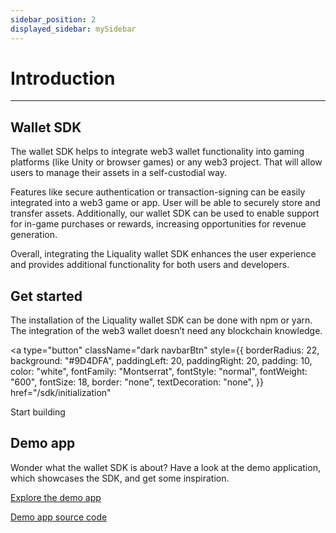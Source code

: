 ```yaml
---
sidebar_position: 2
displayed_sidebar: mySidebar
---
```


# Introduction

---

## Wallet SDK

The wallet SDK helps to integrate web3 wallet functionality into gaming platforms (like Unity or browser games) or any web3 project. That will allow users to manage their assets in a self-custodial way.

Features like secure authentication or transaction-signing can be easily integrated into a web3 game or app. User will be able to securely store and transfer assets. Additionally, our wallet SDK can be used to enable support for in-game purchases or rewards, increasing opportunities for revenue generation.

Overall, integrating the Liquality wallet SDK enhances the user experience and provides additional functionality for both users and developers.

## Get started

The installation of the Liquality wallet SDK can be done with npm or yarn. The integration of the web3 wallet doesn’t need any blockchain knowledge.

<a
  type="button"
  className="dark navbarBtn"
  style={{
    borderRadius: 22,
    background: "#9D4DFA",
    paddingLeft: 20,
    paddingRight: 20,
    padding: 10,
    color: "white",
    fontFamily: "Montserrat",
    fontStyle: "normal",
    fontWeight: "600",
    fontSize: 18,
    border: "none",
    textDecoration: "none",
  }}
  href="/sdk/initialization"
>
  Start building
</a>

## Demo app

Wonder what the wallet SDK is about? Have a look at the demo application, which showcases the SDK, and get some inspiration.

[Explore the demo app](https://demo.liquality.io/)

[Demo app source code](https://github.com/liquality/liquality-sdk-demo)
